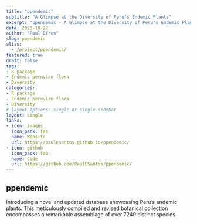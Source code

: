```yaml
---
title: "ppendemic"
subtitle: "A Glimpse at the Diversity of Peru's Endemic Plants"
excerpt: "ppendemic - A Glimpse at the Diversity of Peru's Endemic Plants"
date: 2023-10-22
author: "Paul Efren"
slug: ppendemic
alias:
  - /project/ppendemic/
featured: true
draft: false
tags:
- R package
- Endemic peruvian flora
- Diversity
categories:
- R package
- Endemic peruvian flora
- Diversity
# layout options: single or single-sidebar
layout: single
links:
- icon: images
  icon_pack: fas
  name: Website
  url: https://paulesantos.github.io/ppendemic/
- icon: github
  icon_pack: fab
  name: Code
  url: https://github.com/PaulESantos/ppendemic/
---
```


## ppendemic

Introducing a novel and updated database showcasing Peru’s endemic plants. This meticulously compiled and revised botanical collection encompasses a remarkable assemblage of over 7249 distinct species.
